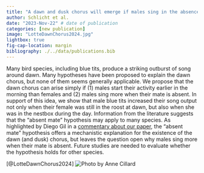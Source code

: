 ```yaml
---
title: "A dawn and dusk chorus will emerge if males sing in the absence of their mate" 
author: Schlicht et al.
date: "2023-Nov-22" # date of publication
categories: [new publication]
image: "LotteDawnChorus2024.jpg"
lightbox: true
fig-cap-location: margin
bibliography: ./../data/publications.bib
---
```


Many bird species, including blue tits, produce a striking outburst of song around dawn. Many hypotheses have been proposed to explain the dawn chorus, but none of them seems generally applicable. We propose that the dawn chorus can arise simply if (1) males start their activity earlier in the morning than females and (2) males sing more when their mate is absent. In support of this idea, we show that male blue tits increased their song output not only when their female was still in the roost at dawn, but also when she was in the nestbox during the day. Information from the literature suggests that the “absent mate” hypothesis may apply to many species. As highlighted by Diego Gil in a [commentary about our paper](https://doi.org/10.1038/d41586-024-00264-9), the “absent mate” hypothesis offers a mechanistic explanation for the existence of the dawn (and dusk) chorus, but leaves the question open why males sing more when their mate is absent. Future studies are needed to evaluate whether the hypothesis holds for other species.

[@LotteDawnChorus2024]
![Photo by Anne Cillard](LotteDawnChorus2024.jpg)
